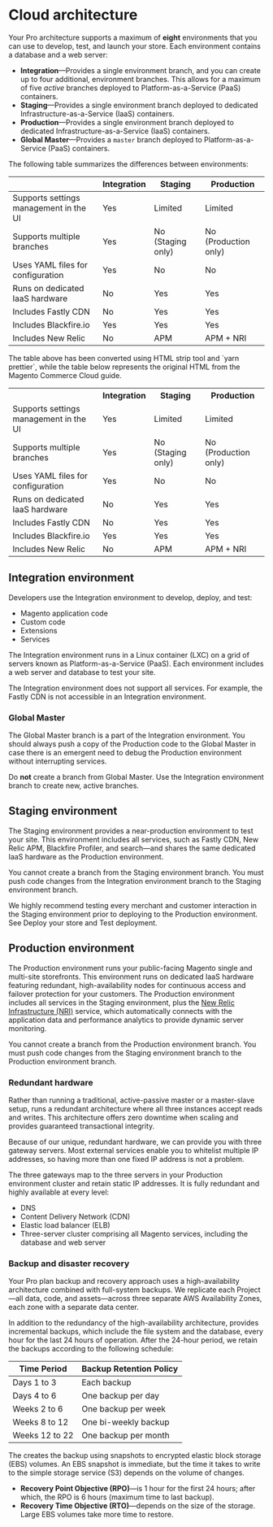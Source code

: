 # Cloud architecture

Your <GlobalVariable name='cloud'/> Pro architecture supports a maximum of **eight** environments that you can use to develop, test, and launch your store. Each environment contains a database and a web server:

- **Integration**—Provides a single environment branch, and you can create up to four additional, environment branches. This allows for a maximum of five _active_ branches deployed to Platform-as-a-Service (PaaS) containers.
- **Staging**—Provides a single environment branch deployed to dedicated Infrastructure-as-a-Service (IaaS) containers.
- **Production**—Provides a single environment branch deployed to dedicated Infrastructure-as-a-Service (IaaS) containers.
- **Global Master**—Provides a `master` branch deployed to Platform-as-a-Service (PaaS) containers.

The following table summarizes the differences between environments:

|                                        | Integration | Staging           | Production           |
| -------------------------------------- | ----------- | ----------------- | -------------------- |
| Supports settings management in the UI | Yes         | Limited           | Limited              |
| Supports multiple branches             | Yes         | No (Staging only) | No (Production only) |
| Uses YAML files for configuration      | Yes         | No                | No                   |
| Runs on dedicated IaaS hardware        | No          | Yes               | Yes                  |
| Includes Fastly CDN                    | No          | Yes               | Yes                  |
| Includes Blackfire.io                  | Yes         | Yes               | Yes                  |
| Includes New Relic                     | No          | APM               | APM + NRI            |

<Callout type="info" header="HTML table">
  The table above has been converted using HTML strip tool and `yarn prettier`,
  while the table below represents the original HTML from the Magento Commerce
  Cloud guide.
</Callout>
<table>
  <tbody>
    <tr>
      <th class="blank" />
      <th>Integration</th>
      <th>Staging</th>
      <th>Production</th>
    </tr>
    <tr>
      <td>Supports settings management in the UI</td>
      <td>Yes</td>
      <td>Limited</td>
      <td>Limited</td>
    </tr>
    <tr>
      <td>Supports multiple branches</td>
      <td>Yes</td>
      <td>No (Staging only)</td>
      <td>No (Production only)</td>
    </tr>
    <tr>
      <td>Uses YAML files for configuration</td>
      <td>Yes</td>
      <td>No</td>
      <td>No</td>
    </tr>
    <tr>
      <td>Runs on dedicated IaaS hardware</td>
      <td>No</td>
      <td>Yes</td>
      <td>Yes</td>
    </tr>
    <tr>
      <td>Includes Fastly CDN</td>
      <td>No</td>
      <td>Yes</td>
      <td>Yes</td>
    </tr>
    <tr>
      <td>Includes Blackfire.io</td>
      <td>Yes</td>
      <td>Yes</td>
      <td>Yes</td>
    </tr>
    <tr>
      <td>Includes New Relic</td>
      <td>No</td>
      <td>APM</td>
      <td>APM + NRI</td>
    </tr>
  </tbody>
</table>

## Integration environment

Developers use the Integration environment to develop, deploy, and test:

- Magento application code
- Custom code
- Extensions
- Services

The Integration environment runs in a Linux container (LXC) on a grid of servers known as Platform-as-a-Service (PaaS). Each environment includes a web server and database to test your site.

<Callout type="info" header="Note">
  The Integration environment does not support all services. For example, the
  Fastly CDN is not accessible in an Integration environment.
</Callout>

### Global Master

The Global Master branch is a part of the Integration environment. You should always push a copy of the Production code to the Global Master in case there is an emergent need to debug the Production environment without interrupting services.

Do **not** create a branch from Global Master. Use the Integration environment branch to create new, active branches.

## Staging environment

The Staging environment provides a near-production environment to test your site. This environment includes all services, such as Fastly CDN, New Relic APM, Blackfire Profiler, and search—and shares the same dedicated IaaS hardware as the Production environment.

You cannot create a branch from the Staging environment branch. You must push code changes from the Integration environment branch to the Staging environment branch.

<Callout type="warning" header="Warning">
  We highly recommend testing every merchant and customer interaction in the
  Staging environment prior to deploying to the Production environment. See
  Deploy your store and Test deployment.
</Callout>

## Production environment

The Production environment runs your public-facing Magento single and multi-site storefronts. This environment runs on dedicated IaaS hardware featuring redundant, high-availability nodes for continuous access and failover protection for your customers. The Production environment includes all services in the Staging environment, plus the [New Relic Infrastructure (NRI)][nri] service, which automatically connects with the application data and performance analytics to provide dynamic server monitoring.

You cannot create a branch from the Production environment branch. You must push code changes from the Staging environment branch to the Production environment branch.

### Redundant hardware

Rather than running a traditional, active-passive master or a master-slave setup, <GlobalVariable name='cloud'/> runs a redundant architecture where all three instances accept reads and writes. This architecture offers zero downtime when scaling and provides guaranteed transactional integrity.

Because of our unique, redundant hardware, we can provide you with three gateway servers. Most external services enable you to whitelist multiple IP addresses, so having more than one fixed IP address is not a problem.

The three gateways map to the three servers in your Production environment cluster and retain static IP addresses. It is fully redundant and highly available at every level:

- DNS
- Content Delivery Network (CDN)
- Elastic load balancer (ELB)
- Three-server cluster comprising all Magento services, including the database and web server

### Backup and disaster recovery

Your Pro plan backup and recovery approach uses a high-availability architecture combined with full-system backups. We replicate each Project—all data, code, and assets—across three separate AWS Availability Zones, each zone with a separate data center.

In addition to the redundancy of the high-availability architecture, <GlobalVariable name='cloud'/> provides
incremental backups, which include the file system and the database, every hour for the last 24 hours of operation. After the
24-hour period, we retain the backups according to the following schedule:

| Time Period    | Backup Retention Policy |
| -------------- | ----------------------- |
| Days 1 to 3    | Each backup             |
| Days 4 to 6    | One backup per day      |
| Weeks 2 to 6   | One backup per week     |
| Weeks 8 to 12  | One bi-weekly backup    |
| Weeks 12 to 22 | One backup per month    |

The <GlobalVariable name="cloud" /> creates the backup using snapshots to encrypted elastic block storage (EBS) volumes. An EBS snapshot is immediate, but the time it takes to write to the simple storage service (S3) depends on the volume of changes.

- **Recovery Point Objective (RPO)**—is 1 hour for the first 24 hours; after which, the RPO is 6 hours (maximum time to last backup).
- **Recovery Time Objective (RTO)**—depends on the size of the storage. Large EBS volumes take more time to restore.

<!-- links -->

[nri]: https://newrelic.com/products/infrastructure

